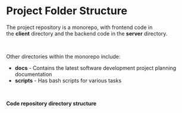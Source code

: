 
# Project Folder Structure

The project repository is a monorepo, with frontend code in the **client** directory and the backend code in the **server** directory.

<br />

<Cards>
  <Card title="client" href="/directories/client" />
  <Card title="server" href="/directories/server" />
</Cards>

Other directories within the monorepo include:

- **docs** - Contains the latest software development project planning documentation
- **scripts** - Has bash scripts for various tasks

<br />

**Code repository directory structure**

<FileTree>
  <FileTree.Folder name="acap-v2" defaultOpen>
    <FileTree.Folder name="client" />
    <FileTree.Folder name="docs" />
    <FileTree.Folder name="scripts" />
    <FileTree.Folder name="server" />
    <FileTree.File name="README.md" />
    <FileTree.File name="docker-compose.dev.yml" />
    <FileTree.File name="docker-compose.prod.yml" />
  </FileTree.Folder>
</FileTree>